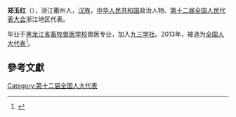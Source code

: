 '''郑玉红'''（{{bd|1958年||}}），浙江衢州人，[[汉族|汉族]]，[[中华人民共和国|中华人民共和国]]政治人物、[[第十二届全国人民代表大会|第十二届全国人民代表大会]]浙江地区代表。

毕业于[[黑龙江省畜牧兽医学校|黑龙江省畜牧兽医学校]]兽医专业，加入[[九三学社|九三学社]]。2013年，被选为[[全国人大代表|全国人大代表]]<ref>{{cite news|title=全国人大代表信息-郑玉红|url= http://210.82.31.1:8084/delegate/viewDelegate.action?dbid=120887|accessdate=2013-03-28|newspaper=全国人大网}}{{Dead link|date=2020年1月 |bot=InternetArchiveBot |fix-attempted=yes }}</ref>。

==參考文獻==
{{reflist}}
{{中国政治人物小作品}}

[[Category:第十二届全国人大代表|Category:第十二届全国人大代表]]